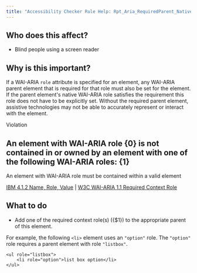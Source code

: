 ```yaml
---
title: "Accessibility Checker Rule Help: Rpt_Aria_RequiredParent_Native_Host_Sematics"
---
```


<div className="toolHelp">
<Row>
<Column colLg={5} colMd={3} colSm={4} className="toolLeft">

## Who does this affect?

* Blind people using a screen reader

## Why is this important?

If a WAI-ARIA `role` attribute is specified for an element, any WAI-ARIA parent element that is required for that role must also be set for the element. If the parent element's native WAI-ARIA role satisfies the requirement this role does not have to be explicitly set. Without the required parent element, assistive technologies may not be able to accurately represent or interact with the element.

</Column>
<Column colLg={11} colMd={5} colSm={4} className="toolMain">

<div className="level-violation">
Violation
</div>

## An element with WAI-ARIA role {0} is not contained in or owned by an element with one of the following WAI-ARIA roles: {1}
An element with WAI-ARIA role must be contained within a valid element

[IBM 4.1.2 Name, Role, Value](http://www.ibm.com/able/guidelines/ci162/name_role_value.html) | [W3C WAI-ARIA 1.1 Required Context Role](https://www.w3.org/TR/wai-aria/#scope)

<div id="elementLocation">
</div>

## What to do

 * Add one of the required context role(s) ({$1}) to the appropriate parent of this element.

For example, the following `<li>` element uses an `"option"` role. The `"option"` role requires a parent element with role `"listbox"`.

```
<ul role="listbox">
    <li role="option">list box option</li>
</ul>
```


</Column>
</Row>
</div>
